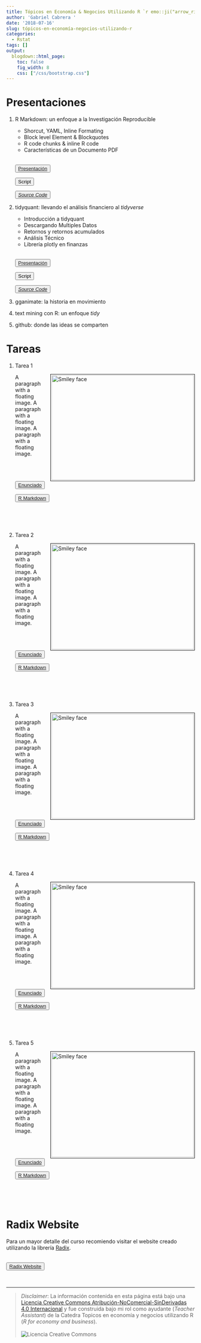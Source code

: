 ---
title: Tópicos en Economía & Negocios Utilizando R `r emo::ji("arrow_right")` `r emo::ji("alien")` + `r emo::ji("es")`
author: 'Gabriel Cabrera '
date: '2018-07-16'
slug: tópicos-en-economía-negocios-utilizando-r
categories:
  - Rstat
tags: []
output:
  blogdown::html_page:
    toc: false
    fig_width: 8
    css: ["/css/bootstrap.css"]
---

# Presentaciones

1. R Markdown: un enfoque a la Investigación Reproducible

    * Shorcut, YAML, Inline Formating
    * Block level Element & Blockquotes
    * R code chunks & inline R code
    * Características de un Documento PDF
    
    <div class="btn-group">
    
    <br>
    <button class="button" onclick="myFunction()"> 
    [Presentación](/xaringan/xaringan_rmarkdown.html)
    </button>
    
    <button class="button" onclick="myFunction()"> 
     Script
    </button>

    <button class="button" onclick="myFunction()"> 
    [*Source Code*](https://github.com/GaboCg/rmarkdown_introduction)
    </button>
    <br>
    
    </div>
    
2. tidyquant: llevando el análisis financiero al *tidyverse*

    * Introducción a tidyquant
    * Descargando Multiples Datos
    * Retornos y retornos acumulados
    * Análisis Técnico 
    * Librería plotly en finanzas

    <div class="btn-group">
    
    <br>
    <button class="button" onclick="myFunction()"> 
    [Presentación](/pdf/introduction_to_tidyquant.pdf)
    </button>
    
    <button class="button" onclick="myFunction()"> 
     Script
    </button>

    <button class="button" onclick="myFunction()"> 
    [*Source Code*](https://github.com/GaboCg/introduction_to_tidyquant)
    </button>
    <br>
    
    </div>
    
3. gganimate: la historia en movimiento


4. text mining con R: un enfoque *tidy* 


5. github: donde las ideas se comparten 


# Tareas   

1. Tarea 1 

    <p>
    <img src="http://p.migdal.pl/imgs/2016-03-15-dark-side-of-science-meme.jpg" alt="Smiley face" style="float: right; width:380px; height:280px; margin-bottom: 0px 10px;
    margin-left: 20px ; border: solid black 1px; padding: 2px">
    A paragraph with a floating image. A paragraph with a floating image. A paragraph with a floating image.  
    
    <div class="btn-group">
    
    <br>
    <button class="button" onclick="myFunction()"> 
    [Enunciado](/pdf/Enunciado_Tarea1_R_Primavera_2018.pdf)
    </button>
    
    <button class="button" onclick="myFunction()"> 
    [R Markdown](/html/HWS1_R_PRIM_2018.html)
    </button>
    
    </div>
    
    </p>
    
    <br>
    <br>
    <br>

2. Tarea 2 

    <p>
    <img src="https://media.makeameme.org/created/you-know-i-5b67d1.jpg" alt="Smiley face" style="float: right; width:380px; height:280px; margin-bottom: 0px 10px;
    margin-left: 20px ; border: solid black 1px; padding: 2px">
    A paragraph with a floating image. A paragraph with a floating image. A paragraph with a floating image.  
    
    <div class="btn-group">
    
    <br>
    <button class="button" onclick="myFunction()"> 
    [Enunciado](/pdf/Enunciado_Tarea2_R_Primavera_2018.pdf)
    </button>
    
    <button class="button" onclick="myFunction()"> 
    [R Markdown](/html/HWS2_R_PRIM_2018.html)
    </button>
    
    </div>
    
    </p>
    
    <br>
    <br>
    <br>

3. Tarea 3 

    <p>
    <img src="https://nextviewventures.com/wp-content/uploads/2014/07/control-content-marekting-for-startups.jpg" alt="Smiley face" style="float: right; width:380px; height:280px; margin-bottom: 0px 10px;
    margin-left: 20px ; border: solid black 1px; padding: 2px">
    A paragraph with a floating image. A paragraph with a floating image. A paragraph with a floating image.  
    
    <div class="btn-group">
    
    <br>
    <button class="button" onclick="myFunction()"> 
    [Enunciado](/pdf/Enunciado_Tarea3_R_Primavera_2018.pdf)
    </button>
    
    <button class="button" onclick="myFunction()"> 
    [R Markdown](/html/HWS1_R_PRIM_2018.html)
    </button>
    
    </div>
    
    </p>
    
    <br>
    <br>
    <br>

4. Tarea 4 

    <p>
    <img src="https://activerain-store.s3.amazonaws.com/blog_entries/083/5009083/original/darth_vader.jpg?1484575560" alt="Smiley face" style="float: right; width:380px; height:280px; margin-bottom: 0px 10px;
    margin-left: 20px ; border: solid black 1px; padding: 2px">
    A paragraph with a floating image. A paragraph with a floating image. A paragraph with a floating image.  
    
    <div class="btn-group"> 
    
    <br>
    <button class="button" onclick="myFunction()"> 
    [Enunciado](/pdf/Enunciado_Tarea3_R_Primavera_2018.pdf)
    </button>
    
    <button class="button" onclick="myFunction()"> 
    [R Markdown](/html/HWS1_R_PRIM_2018.html)
    </button>
    
    </div>
    
    </p>
    
    <br>
    <br>
    <br>

5. Tarea 5

    <p>
    <img src="https://blog.cpanel.com/wp-content/uploads/2018/05/image2018-2-16_14-10-15.png" alt="Smiley face" style="float: right; width:380px; height:280px; margin-bottom: 0px 10px;
    margin-left: 20px ; border: solid black 1px; padding: 2px">
    A paragraph with a floating image. A paragraph with a floating image. A paragraph with a floating image.  
    
    <div class="btn-group">
    
    <br>
    <button class="button" onclick="myFunction()"> 
    [Enunciado](/pdf/Enunciado_Tarea3_R_Primavera_2018.pdf)
    </button>
    
    <button class="button" onclick="myFunction()"> 
    [R Markdown](/html/HWS1_R_PRIM_2018.html)
    </button>
    
    </div>
    
    </p>
    
    <br>
    <br>
    <br>
    
# Radix Website

Para un mayor detalle del curso recomiendo visitar el website creado utilizando la librería [Radix](https://r-mec357.netlify.com/).

<div class="btn-group">
  
<br>
<button class="button" onclick="myFunction()"> 
[Radix Website](https://r-mec357.netlify.com/)
</button>
  
</div>
<br>
    
---

> *Disclaimer*: La información contenida en esta página está bajo una <a rel="license" href="http://creativecommons.org/licenses/by-nc-nd/4.0/">Licencia Creative Commons Atribución-NoComercial-SinDerivadas 4.0 Internacional</a> <a rel="license" href="http://creativecommons.org/licenses/by-nc-nd/4.0/"></a> y fue construida bajo mi rol como ayudante (*Teacher Assistant*) de la Catedra Topicos en economía y negocios utilizando R (*R for economy and business*).   
<br>
<img alt="Licencia Creative Commons" style="border-width:0" src="https://i.creativecommons.org/l/by-nc-nd/4.0/88x31.png"/> 
